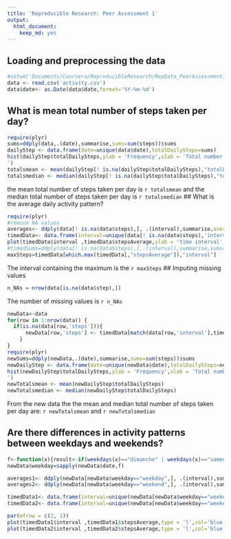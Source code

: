 ```yaml
---
title: 'Reproducible Research: Peer Assessment 1'
output:
  html_document:
    keep_md: yes
---
```

## Loading and preprocessing the data
```r
#setwd('Documents/Coursera/ReproducibleResearch/RepData_PeerAssessment1/')
data <- read.csv('activity.csv')
data$date<- as.Date(data$date,format='%Y-%m-%d')
```
## What is mean total number of steps taken per day?
```r
require(plyr)
sums=ddply(data,.(date),summarise,sums=sum(steps))$sums
dailyStep <- data.frame(date=unique(data$date),totalDailySteps=sums)
hist(dailyStep$totalDailySteps,ylab = 'Frequency',xlab = 'Total number of steps', main = ' Histogram of the total number of steps taken each day
')
totalsmean <- mean(dailyStep[! is.na(dailyStep$totalDailySteps),"totalDailySteps"])
totalsmedian <- median(dailyStep[! is.na(dailyStep$totalDailySteps),"totalDailySteps"])
```
the mean total number of steps taken per day is `r totalsmean` and 
the median total number of steps taken per day is `r totalsmedian`
## What is the average daily activity pattern?
```r
require(plyr)
#remove NA values
averages<- ddply(data[! is.na(data$steps),], .(interval),summarise,averages=mean(steps))$averages
timedData<- data.frame(interval=unique(data[! is.na(data$steps),'interval']),stepsAverage=averages)
plot(timedData$interval ,timedData$stepsAverage,ylab = 'time interval',xlab ='steps average',type = 'l',col='black')
#timedSums=ddply(data[! is.na(data$steps),],.(interval),summarise,sums=sum(steps))
maxSteps=timedData[which.max(timedData[,"stepsAverage"]),"interval"]
```
The interval containing the maximum is the `r maxSteps`
## Imputing missing values
```r
n_NAs = nrow(data[is.na(data$step),])
```
The number of missing values is `r n_NAs`
```r
newData<-data
for(row in 1:nrow(data)) { 
  if(is.na(data[row,'steps'])){
      newData[row,'steps'] <- timedData[match(data[row,'interval'],timedData$interval),'stepsAverage']
    }
}
require(plyr)
newSums=ddply(newData,.(date),summarise,sums=sum(steps))$sums
newDailyStep <- data.frame(date=unique(newData$date),totalDailySteps=newSums)
hist(newDailyStep$totalDailySteps,ylab = 'Frequency',xlab = 'Total number of steps', main = ' Histogram of the total number of steps taken each day
')
newTotalsmean <- mean(newDailyStep$totalDailySteps)
newTotalsmedian <- median(newDailyStep$totalDailySteps)
```
From the new data the the mean and median total number of steps taken per day are: `r newTotalsmean` and `r newTotalsmedian`

## Are there differences in activity patterns between weekdays and weekends?
```r
f<-function(x){result<-if(weekdays(x)=="dimanche" | weekdays(x)=="samedi")"weekend"else"weekday"}
newData$weekday=sapply(newData$date,f)

averages1<- ddply(newData[newData$weekday=="weekday",], .(interval),summarise,averages=mean(steps))$averages
averages2<- ddply(newData[newData$weekday=="weekend",], .(interval),summarise,averages=mean(steps))$averages

timedData1<- data.frame(interval=unique(newData[newData$weekday=="weekday",'interval']),stepsAverage=averages1)
timedData2<- data.frame(interval=unique(newData[newData$weekday=="weekend",'interval']),stepsAverage=averages2)

par(mfrow = c(2, 1))
plot(timedData1$interval ,timedData1$stepsAverage,type = 'l',col='blue')
plot(timedData2$interval ,timedData2$stepsAverage,type = 'l',col='blue')
```